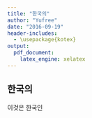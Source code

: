 ```yaml
---
title: "한국의"
author: "Yufree"
date: "2016-09-19"
header-includes:
  - \usepackage{kotex}
output: 
  pdf_document:
    latex_engine: xelatex
---
```


## 한국의

이것은 한국인